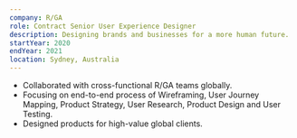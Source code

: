 ```yaml
---
company: R/GA
role: Contract Senior User Experience Designer
description: Designing brands and businesses for a more human future.
startYear: 2020
endYear: 2021
location: Sydney, Australia
---
```


- Collaborated with cross-functional R/GA teams globally.
- Focusing on end-to-end process of Wireframing, User Journey Mapping, Product Strategy, User Research, Product Design and User Testing.
- Designed products for high-value global clients.
